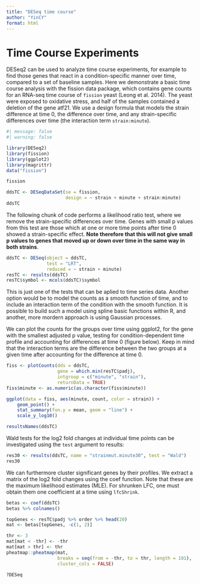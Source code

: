 ```yaml
---
title: "DESeq time course"
author: "YinCY"
format: html
---
```


# Time Course Experiments
DESeq2 can be used to analyze time course experiments, for example to find those genes that react in a condition-specific manner over time, compared to a set of baseline samples. Here we demonstrate a basic time course analysis with the fission data package, which contains gene counts for an RNA-seq time course of `fission` yeast (Leong et al. 2014). The yeast were exposed to oxidative stress, and half of the samples contained a deletion of the gene atf21. We use a design formula that models the strain difference at time 0, the difference over time, and any strain-specific differences over time (the interaction term `strain:minute`).

```r
#| message: false
#| warning: false

library(DESeq2)
library(fission)
library(ggplot2)
library(magrittr)
data("fission")

fission
```


```r
ddsTC <- DESeqDataSet(se = fission, 
                      design = ~ strain + minute + strain:minute)
ddsTC
```

The following chunk of code performs a likelihood ratio test, where we remove the strain-specific differences over time. Genes with small p values from this test are those which at one or more time points after time 0 showed a strain-specific effect. **Note therefore that this will not give small p values to genes that moved up or down over time in the same way in both strains**.

```r
ddsTC <- DESeq(object = ddsTC, 
               test = "LRT", 
               reduced = ~ strain + minute)
resTC <- results(ddsTC)
resTC$symbol <- mcols(ddsTC)$symbol
```

This is just one of the tests that can be aplied to time series data. Another option would be to model the counts as a smooth function of time, and to include an interaction term of the condition with the smooth function. It is possible to build such a model using spline basic functions within R, and another, more mordern approach is using Gaussian processes.

We can plot the counts for the groups over time using ggplot2, for the gene with the smallest adjusted p value, testing for condition-dependent time profile and accounting for differences at time 0 (figure below). Keep in mind that the interaction terms are the difference between the two groups at a given time after accounting for the difference at time 0.

```r
fiss <- plotCounts(dds = ddsTC, 
                   gene = which.min(resTC$padj), 
                   intgroup = c("minute", "strain"), 
                   returnData = TRUE)
fiss$minute <- as.numeric(as.character(fiss$minute))

ggplot(data = fiss, aes(minute, count, color = strain)) +
    geom_point() +
    stat_summary(fun.y = mean, geom = "line") +
    scale_y_log10()
```

```r
resultsNames(ddsTC)
```

Wald tests for the log2 fold changes at individual time points can be investigated using the `test` argument to results:
```r
res30 <- results(ddsTC, name = "strainmut.minute30", test = "Wald")
res30
```

We can furthermore cluster significant genes by their profiles. We extract a matrix of the log2 fold changes using the coef function. Note that these are the maximum likelihood estimates (MLE). For shrunken LFC, one must obtain them one coefficient at a time using `lfcShrink`.

```r
betas <- coef(ddsTC)
betas %>% colnames()
```

```r
topGenes <- resTC$padj %>% order %>% head(20)
mat <- betas[topGenes, -c(1, 2)]

thr <- 3
mat[mat < -thr] <- -thr
mat[mat > thr] <- thr
pheatmap::pheatmap(mat, 
                   breaks = seq(from = -thr, to = thr, length = 101), 
                   cluster_cols = FALSE)

?DESeq
```

























